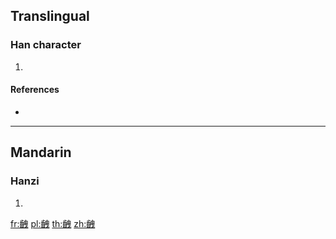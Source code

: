 {{character info/new}}
==Translingual==

===Han character===
{{Han char|rn=211|rad=齒|as=06|sn=21|four=25706|canj=YULWP}}

# {{defn|Han|sort=齒06}}

====References====
* {{Han ref|kx=1533.370|dkj=48647|dj=2072.100|hdz=74793.050|uh=9F65|ud=40805|bh=F6D3|bd=63187}}

----

==Mandarin==

===Hanzi===
{{cmn-hanzi|pin=[[xiè]] ([[xie4]])|wg=hsieh<sup>4</sup>}}

# {{defn|lang=cmn|sort=齒06}}

[[fr:齥]]
[[pl:齥]]
[[th:齥]]
[[zh:齥]]